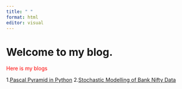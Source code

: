 ---
title: " "
format: html
editor: visual
---

# Welcome to my blog.

<FONT COLOR="red">
Here is my blogs
</font>

1.[Pascal Pyramid in Python](Pyramid.qmd)
2.[Stochastic Modelling of Bank Nifty Data](Stochastic modelling.qmd)
